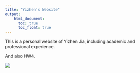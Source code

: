```yaml
---
title: "Yizhen's Website"
output: 
    html_document:
      toc: true
      toc_float: true
---
```


This is a personal website of Yizhen Jia, including academic and professional experience.

And also HW4.

![](images/home.jpg)
